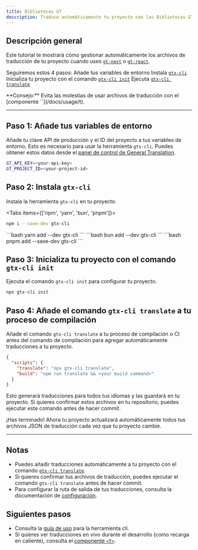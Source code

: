 ```yaml
---
title: Bibliotecas GT
description: Traduce automáticamente tu proyecto con las Bibliotecas GT
---
```


## Descripción general

Este tutorial te mostrará cómo gestionar automáticamente los archivos de traducción de tu proyecto cuando uses [`gt-next`](/docs/next) o [`gt-react`](/docs/react).


Seguiremos estos 4 pasos:
<Steps>
  <Step>
    Añade tus variables de entorno
  </Step>
  <Step>
    Instala [`gtx-cli`](/docs/cli)
  </Step>
  <Step>
    Inicializa tu proyecto con el comando [`gtx-cli init`](/docs/cli/init)
  </Step>
  <Step>
    Ejecuta [`gtx-cli translate`](/docs/cli/translate#translate-json)
  </Step>
</Steps>

<Callout>
  **Consejo:**
  Evita las molestias de usar archivos de traducción con el [componente `<T>`](/docs/usage/t).
</Callout>

---

## Paso 1: Añade tus variables de entorno

Añade tu clave API de producción y el ID del proyecto a tus variables de entorno.
Esto es necesario para usar la herramienta `gtx-cli`.
Puedes obtener estos datos desde el [panel de control de General Translation](https://generaltranslation.com/dashboard).

```bash title=".env"
GT_API_KEY=<your-api-key>
GT_PROJECT_ID=<your-project-id>
```

## Paso 2: Instala `gtx-cli`

Instala la herramienta `gtx-cli` en tu proyecto.

<Tabs items={['npm', 'yarn', 'bun', 'pnpm']}>
  <Tab value="npm">
  ```bash 
  npm i --save-dev gtx-cli
  ``` 
  </Tab>
  <Tab value="yarn">
  ```bash 
  yarn add --dev gtx-cli
  ```
  </Tab>

  <Tab value="bun">
  ```bash 
  bun add --dev gtx-cli
  ```
  </Tab>
  <Tab value="pnpm">
  ```bash 
  pnpm add --save-dev gtx-cli
  ```
  </Tab>
</Tabs>

## Paso 3: Inicializa tu proyecto con el comando `gtx-cli init`

Ejecuta el comando `gtx-cli init` para configurar tu proyecto.

```bash
npx gtx-cli init
```

## Paso 4: Añade el comando `gtx-cli translate` a tu proceso de compilación

Añade el comando `gtx-cli translate` a tu proceso de compilación o CI antes del comando de compilación para agregar automáticamente traducciones a tu proyecto.

```json title="package.json"
{
  "scripts": {
    "translate": "npx gtx-cli translate",
    "build": "npm run translate && <your build command>"
  }
}
```
Esto generará traducciones para todos tus idiomas y las guardará en tu proyecto.
Si quieres confirmar estos archivos en tu repositorio, puedes ejecutar este comando antes de hacer commit.


¡Has terminado! Ahora tu proyecto actualizará automáticamente todos tus archivos JSON de traducción cada vez que tu proyecto cambie.

---

## Notas
 * Puedes añadir traducciones automáticamente a tu proyecto con el comando [`gtx-cli translate`](/docs/cli/translate#translate-json).
 * Si quieres confirmar tus archivos de traducción, puedes ejecutar el comando `gtx-cli translate` antes de hacer commit.
 * Para configurar la ruta de salida de tus traducciones, consulta la documentación de [configuración](/docs/cli/reference/config).

## Siguientes pasos
 * Consulta la [guía de uso](/docs/cli/reference/usage) para la herramienta cli.
 * Si quieres ver traducciones en vivo durante el desarrollo (como recarga en caliente), consulta el [componente `<T>`](/docs/usage/t).